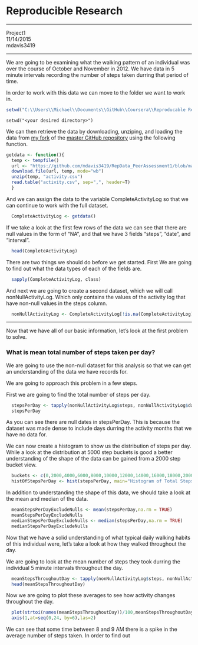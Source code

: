 Reproducible Research  
=============================
*******************
Project1  
11/14/2015  
mdavis3419  

*****************
  
We are going to be examining what the walking pattern of an individual was over the course of October and November in 2012. We have data in 5 minute intervals recording the number of steps taken durring that period of time.

In order to work with this data we can move to the folder we want to work in.

```r
setwd("C:\\Users\\Michael\\Documents\\GitHub\\Coursera\\Reproducable Research\\RepData_PeerAssessment1")
```
```
setwd("<your desired directory>")
```  

We can then retrieve the data by downloading, unziping, and loading the data from [my fork][1] of the [master GitHub repository][2] using the following function.

```r
getdata <- function(){
  temp <- tempfile()
  url <- "https://github.com/mdavis3419/RepData_PeerAssessment1/blob/master/activity.zip?raw=true"
  download.file(url, temp, mode="wb")
  unzip(temp, "activity.csv")
  read.table("activity.csv", sep=",", header=T)
  }
```

And we can assign the data to the variable CompleteActivityLog so that we can continue to work with the full dataset.

```r
  CompleteActivityLog <- getdata()
```

If we take a look at the first few rows of the data we can see that there are null values in the form of "NA", and that we have 3 fields "steps", "date", and "interval".

```r
  head(CompleteActivityLog)
```

There are two things we should do before we get started. First We are going to find out what the data types of each of the fields are.

```r
  sapply(CompleteActivityLog, class)
```

And next we are going to create a second dataset, which we will call nonNullActivityLog. Which only contains the values of the activity log that have non-null values in the steps column.

```r
  nonNullActivityLog <- CompleteActivityLog[!is.na(CompleteActivityLog),]
```

**************************

Now that we have all of our basic information, let's look at the first problem to solve.

### What is mean total number of steps taken per day?

We are going to use the non-null dataset for this analysis so that we can get an understanding of the data we have records for.

We are going to approach this problem in a few steps.

First we are going to find the total number of steps per day.

```r
  stepsPerDay <- tapply(nonNullActivityLog$steps, nonNullActivityLog$date, sum)
  stepsPerDay
```

As you can see there are null dates in stepsPerDay. This is because the dataset was made dense to include days durring the activity months that we have no data for.
  
We can now create a histogram to show us the distribution of steps per day. While a look at the distribution at 5000 step buckets is good a better understanding of the shape of the data can be gained from a 2000 step bucket view.
  
```r
  buckets <- c(0,2000,4000,6000,8000,10000,12000,14000,16000,18000,20000,22000)
  histOfStepsPerDay <- hist(stepsPerDay, main="Histogram of Total Steps Per Day", xlab="2000 Step Buckets", ylab ="Frequency", breaks=buckets)
```

In addition to understanding the shape of this data, we should take a look at the mean and median of the data.

```r
  meanStepsPerDayExcludeNulls <- mean(stepsPerDay,na.rm = TRUE)
  meanStepsPerDayExcludeNulls
  medianStepsPerDayExcludeNulls <- median(stepsPerDay,na.rm = TRUE)
  medianStepsPerDayExcludeNulls
```

Now that we have a solid understanding of what typical daily walking habits of this individual were, let's take a look at how they walked throughout the day.

We are going to look at the mean number of steps they took durring the individual 5 minute intervals throughout the day.

```r
  meanStepsThroughoutDay <- tapply(nonNullActivityLog$steps, nonNullActivityLog$interval, mean)
  head(meanStepsThroughoutDay)
```

Now we are going to plot these averages to see how activity changes throughout the day.
```r
  plot(strtoi(names(meanStepsThroughoutDay))/100,meanStepsThroughoutDay, type="l", main = "Average Steps Taken Durring 5 Minute Intervals", xlab="Time of Day (24h)",ylab="Steps (#)", xaxt="n" )
  axis(1,at=seq(0,24, by=6),las=2)
```

We can see that some time between 8 and 9 AM there is a spike in the average number of steps taken. In order to find out
  
## 
[1]: https://github.com/mdavis3419/RepData_PeerAssessment1 "my fork"
[2]: https://github.com/rdpeng/RepData_PeerAssessment1 "master GitHub repository"